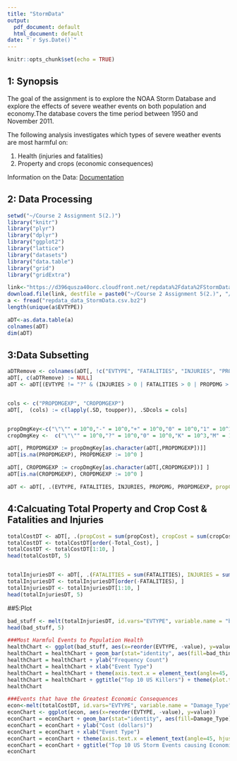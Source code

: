 ---
title: "StormData"
output:
  pdf_document: default
  html_document: default
date: "`r Sys.Date()`"
---

```{r setup, include=FALSE}
knitr::opts_chunk$set(echo = TRUE)
```


## 1: Synopsis
The goal of the assignment is to explore the NOAA Storm Database and explore the effects of severe weather events on both population and economy.The database covers the time period between 1950 and November 2011.

The following analysis investigates which types of severe weather events are most harmful on:

1. Health (injuries and fatalities) 
2. Property and crops (economic consequences)

Information on the Data: [Documentation](https://d396qusza40orc.cloudfront.net/repdata%2Fpeer2_doc%2Fpd01016005curr.pdf)

## 2: Data Processing
```{r DataLoading}
setwd("~/Course 2 Assignment 5(2.)")
library("knitr")
library("plyr")
library("dplyr")
library("ggplot2")
library("lattice")
library("datasets")
library("data.table")
library("grid")
library("gridExtra")

link<-"https://d396qusza40orc.cloudfront.net/repdata%2Fdata%2FStormData.csv.bz2"
download.file(link, destfile = paste0("~/Course 2 Assignment 5(2.)", "/repdata_data_StormData.csv.bz2"))
a <- fread("repdata_data_StormData.csv.bz2")
length(unique(a$EVTYPE))

aDT<-as.data.table(a)
colnames(aDT)
dim(aDT)
```


## 3:Data Subsetting
```{r DataSubsetting}
aDTRemove <- colnames(aDT[, !c("EVTYPE", "FATALITIES", "INJURIES", "PROPDMG", "PROPDMGEXP", "CROPDMG", "CROPDMGEXP")])
aDT[, c(aDTRemove) := NULL]
aDT <- aDT[(EVTYPE != "?" & (INJURIES > 0 | FATALITIES > 0 | PROPDMG > 0 | CROPDMG > 0)), c("EVTYPE", "FATALITIES", "INJURIES", "PROPDMG", "PROPDMGEXP", "CROPDMG", "CROPDMGEXP")]


cols <- c("PROPDMGEXP", "CROPDMGEXP")
aDT[,  (cols) := c(lapply(.SD, toupper)), .SDcols = cols]


propDmgKey<-c("\"\"" = 10^0,"-" = 10^0,"+" = 10^0,"0" = 10^0,"1" = 10^1,"2" = 10^2,"3" = 10^3,"4" = 10^4,"5" = 10^5,"6" = 10^6,"7" = 10^7,"8" = 10^8,"9" = 10^9,"H" = 10^2,"K" = 10^3,"M" = 10^6,"B" = 10^9)
cropDmgKey <-  c("\"\"" = 10^0,"?" = 10^0,"0" = 10^0,"K" = 10^3,"M" = 10^6,"B" = 10^9)

aDT[, PROPDMGEXP := propDmgKey[as.character(aDT[,PROPDMGEXP])]]
aDT[is.na(PROPDMGEXP), PROPDMGEXP := 10^0 ]

aDT[, CROPDMGEXP := cropDmgKey[as.character(aDT[,CROPDMGEXP])] ]
aDT[is.na(CROPDMGEXP), CROPDMGEXP := 10^0 ]

aDT <- aDT[, .(EVTYPE, FATALITIES, INJURIES, PROPDMG, PROPDMGEXP, propCost = PROPDMG * PROPDMGEXP, CROPDMG, CROPDMGEXP, cropCost = CROPDMG * CROPDMGEXP)]
```


## 4:Calcuating Total Property and Crop Cost & Fatalities and Injuries
```{r Calculating}
totalCostDT <- aDT[, .(propCost = sum(propCost), cropCost = sum(cropCost), Total_Cost = sum(propCost) + sum(cropCost)), by = .(EVTYPE)]
totalCostDT <- totalCostDT[order(-Total_Cost), ]
totalCostDT <- totalCostDT[1:10, ]
head(totalCostDT, 5)


totalInjuriesDT <- aDT[, .(FATALITIES = sum(FATALITIES), INJURIES = sum(INJURIES), totals = sum(FATALITIES) + sum(INJURIES)), by = .(EVTYPE)]
totalInjuriesDT <- totalInjuriesDT[order(-FATALITIES), ]
totalInjuriesDT <- totalInjuriesDT[1:10, ]
head(totalInjuriesDT, 5)  
```

##5:Plot
```{r}
bad_stuff <- melt(totalInjuriesDT, id.vars="EVTYPE", variable.name = "bad_thing")
head(bad_stuff, 5)

###Most Harmful Events to Population Health
healthChart <- ggplot(bad_stuff, aes(x=reorder(EVTYPE, -value), y=value))
healthChart = healthChart + geom_bar(stat="identity", aes(fill=bad_thing), position="dodge")
healthChart = healthChart + ylab("Frequency Count") 
healthChart = healthChart + xlab("Event Type") 
healthChart = healthChart + theme(axis.text.x = element_text(angle=45, hjust=1))
healthChart = healthChart + ggtitle("Top 10 US Killers") + theme(plot.title = element_text(hjust = 0.5))
healthChart

###Events that have the Greatest Economic Consequences
econ<-melt(totalCostDT, id.vars="EVTYPE", variable.name = "Damage_Type")
econChart <- ggplot(econ, aes(x=reorder(EVTYPE, -value), y=value))
econChart = econChart + geom_bar(stat="identity", aes(fill=Damage_Type), position="dodge")
econChart = econChart + ylab("Cost (dollars)") 
econChart = econChart + xlab("Event Type") 
econChart = econChart + theme(axis.text.x = element_text(angle=45, hjust=1))
econChart = econChart + ggtitle("Top 10 US Storm Events causing Economic Consequences") + theme(plot.title = element_text(hjust = 0.5))
econChart

```

















